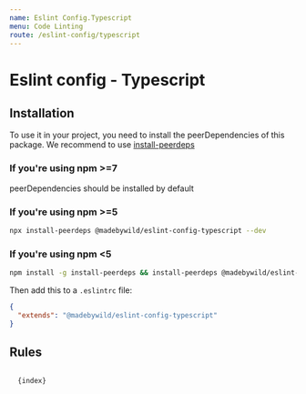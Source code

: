 ```yaml
---
name: Eslint Config.Typescript
menu: Code Linting
route: /eslint-config/typescript
---
```



# Eslint config - Typescript

## Installation

To use it in your project, you need to install the peerDependencies of this package.
We recommend to use [install-peerdeps](https://www.npmjs.com/package/install-peerdeps)

### If you're using npm >=7
peerDependencies should be installed by default

### If you're using npm >=5
```bash
npx install-peerdeps @madebywild/eslint-config-typescript --dev
```

### If you're using npm <5
```bash
npm install -g install-peerdeps && install-peerdeps @madebywild/eslint-config-typescript --dev
```

Then add this to a `.eslintrc` file:

```json
{
  "extends": "@madebywild/eslint-config-typescript"
}
```

## Rules

<Code className="javascript">
  {index}
</Code>